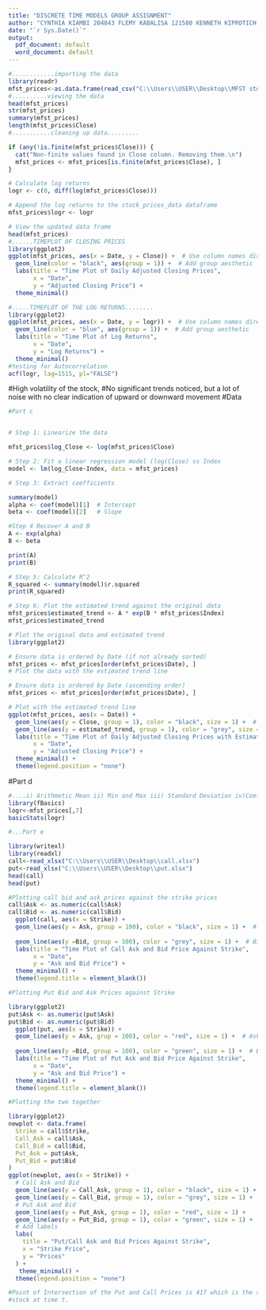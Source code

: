 ---
title: "DISCRETE TIME MODELS GROUP ASSIGNMENT"
author: "CYNTHIA KIAMBI 204843 FLEMY KABALISA 121580 KENNETH KIPROTICH 194726"
date: "`r Sys.Date()`"
output:
  pdf_document: default
  word_document: default
---

```{r}
#............importing the data
library(readr)
mfst_prices<-as.data.frame(read_csv("C:\\Users\\USER\\Desktop\\MFST stock prices.csv"))
#..........viewing the data
head(mfst_prices)
str(mfst_prices)
summary(mfst_prices)
length(mfst_prices$Close)
#...........cleaning up data.........

if (any(!is.finite(mfst_prices$Close))) {
  cat("Non-finite values found in Close column. Removing them.\n")
  mfst_prices <- mfst_prices[is.finite(mfst_prices$Close), ]
}

# Calculate log returns
logr <- c(0, diff(log(mfst_prices$Close)))

# Append the log returns to the stock_prices_data dataframe
mfst_prices$logr <- logr

# View the updated data frame
head(mfst_prices)
#......TIMEPLOT OF CLOSING PRICES
library(ggplot2)
ggplot(mfst_prices, aes(x = Date, y = Close)) +  # Use column names directly
  geom_line(color = "black", aes(group = 1)) +  # Add group aesthetic
  labs(title = "Time Plot of Daily Adjusted Closing Prices",
       x = "Date",
       y = "Adjusted Closing Price") +
  theme_minimal()
```

```{r}
#.....TIMEPLOT OF THE LOG RETURNS........
library(ggplot2)
ggplot(mfst_prices, aes(x = Date, y = logr)) +  # Use column names directly
  geom_line(color = "blue", aes(group = 1)) +  # Add group aesthetic
  labs(title = "Time Plot of Log Returns",
       x = "Date",
       y = "Log Returns") +
  theme_minimal()
#testing for Autocorrelation
acf(logr, lag=1515, pl="FALSE")

```
#High volatility of the stock, 
#No significant trends noticed, but a lot of noise with no clear indication of upward or downward movement
#Data 

```{r}

#Part c


# Step 1: Linearize the data

mfst_prices$log_Close <- log(mfst_prices$Close)

# Step 2: Fit a linear regression model (log(Close) vs Index
model <- lm(log_Close~Index, data = mfst_prices)

# Step 3: Extract coefficients

summary(model)
alpha <- coef(model)[1]  # Intercept
beta <- coef(model)[2]   # Slope

#Step 4 Recover A and B
A <- exp(alpha)
B <- beta

print(A)
print(B)
```


```{r}
# Step 5: Calculate R^2
R_squared <- summary(model)$r.squared
print(R_squared)
```



```{r}
# Step 6: Plot the estimated trend against the original data
mfst_prices$estimated_trend <- A * exp(B * mfst_prices$Index)
mfst_prices$estimated_trend

```



```{r}
# Plot the original data and estimated trend
library(ggplot2)

# Ensure data is ordered by Date (if not already sorted)
mfst_prices <- mfst_prices[order(mfst_prices$Date), ]
# Plot the data with the estimated trend line

# Ensure data is ordered by Date (ascending order)
mfst_prices <- mfst_prices[order(mfst_prices$Date), ]

# Plot with the estimated trend line
ggplot(mfst_prices, aes(x = Date)) +
  geom_line(aes(y = Close, group = 1), color = "black", size = 1) +  # Original data (black line)
  geom_line(aes(y = estimated_trend, group = 1), color = "grey", size = 1) +  # Estimated trend (grey line)
  labs(title = "Time Plot of Daily Adjusted Closing Prices with Estimated Trend",
       x = "Date",
       y = "Adjusted Closing Price") +
  theme_minimal() +
  theme(legend.position = "none")
```
#Part d


```{r}
#....i) Arithmetic Mean ii) Min and Max iii) Standard Deviation iv)Coefficient of skewness v0 Coefficient of kurtosis
library(fBasics)
logr<-mfst_prices[,7]
basicStats(logr)

```


```{r}
#...Part e

library(writexl)
library(readxl)
call<-read_xlsx("C:\\Users\\USER\\Desktop\\call.xlsx")
put<-read_xlsx("C:\\Users\\USER\\Desktop\\put.xlsx")
head(call)
head(put)  

#Plotting call bid and ask prices against the strike prices
call$Ask <- as.numeric(call$Ask)
call$Bid <- as.numeric(call$Bid)
  ggplot(call, aes(x = Strike)) +
  geom_line(aes(y = Ask, group = 100), color = "black", size = 1) +  # Ask (black line)
    
  geom_line(aes(y =Bid, group = 100), color = "grey", size = 1) +  # Bid (grey line)
  labs(title = "Time Plot of Call Ask and Bid Price Against Strike",
       x = "Date",
       y = "Ask and Bid Price") +
  theme_minimal() +
  theme(legend.title = element_blank())
```


```{r}
#Plotting Put Bid and Ask Prices against Strike

library(ggplot2)
put$Ask <- as.numeric(put$Ask)
put$Bid <- as.numeric(put$Bid)
  ggplot(put, aes(x = Strike)) +
  geom_line(aes(y = Ask, grup = 100), color = "red", size = 1) +  # Ask (black line)
    
  geom_line(aes(y =Bid, group = 100), color = "green", size = 1) +  # Bid (grey line)
  labs(title = "Time Plot of Put Ask and Bid Price Against Strike",
       x = "Date",
       y = "Ask and Bid Price") +
  theme_minimal() +
  theme(legend.title = element_blank())
```


```{r}
  
#Plotting the two together

library(ggplot2)
newplot <- data.frame(
  Strike = call$Strike,  
  Call_Ask = call$Ask,
  Call_Bid = call$Bid,
  Put_Ask = put$Ask,
  Put_Bid = put$Bid
)
ggplot(newplot, aes(x = Strike)) +
  # Call Ask and Bid
  geom_line(aes(y = Call_Ask, group = 1), color = "black", size = 1) +
  geom_line(aes(y = Call_Bid, group = 1), color = "grey", size = 1) +
  # Put Ask and Bid
  geom_line(aes(y = Put_Ask, group = 1), color = "red", size = 1) +
  geom_line(aes(y = Put_Bid, group = 1), color = "green", size = 1) +
  # Add labels
  labs(
    title = "Put/Call Ask and Bid Prices Against Strike",
    x = "Strike Price",
    y = "Prices"
  ) +
   theme_minimal() +
  theme(legend.position = "none")

#Point of Intersection of the Put and Call Prices is 417 which is the same as the price of the 
#stock at time t.

```

